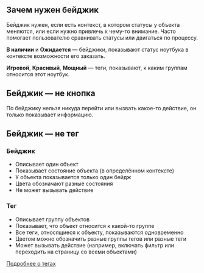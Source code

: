 
## Зачем нужен бейджик

Бейджик нужен, если есть контекст, в котором статусы у объекта меняются,
или если нужно привлечь к чему-то внимание.
Часто помогает пользователю сравнивать статусы или двигаться по процессу.

<BadgeExampleUse />

**В наличии** и **Ожидается** — бейджики, показывают статус ноутбука в контексте
возможности его заказать.

**Игровой**, **Красивый**, **Мощный** — теги, показывают, к каким группам относится этот ноутбук.

## Бейджик — не кнопка

По бейджику нельзя никуда перейти или вызвать какое-то действие,
он только показывает информацию.

## Бейджик — не тег

### Бейджик

- Описывает один объект
- Показывает состояние объекта (в определённом контексте)
- У объекта показывается только один бейдж
- Цвета обозначают разные состояния
- Не может вызывать действие

### Тег

- Описывает группу объектов
- Показывает, что объект относится к какой-то группе
- Все теги, относящиеся к объекту, показываются одновременно
- Цветом можно обозначить разные группы тегов или разные теги
- Может вызывать действие (например, включать фильтр или переходить на страницу со всеми
  объектами)

[Подробнее о тегах](##LIBS.LIB.STAND.TAB/lib:uikit/stand:components-tag-stable/tab:dev)
